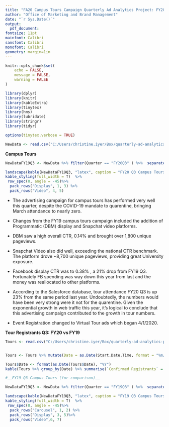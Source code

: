 ```yaml
---
title: "FA20 Campus Tours Campaign Quarterly Ad Analytics Project: FY20 Q3"
author: "Office of Marketing and Brand Management"
date: "`r Sys.Date()`"
output:
  pdf_document:
fontsize: 11pt
mainfont: Calibri
sansfont: Calibri
monofont: Calibri
geometry: margin=1in
---
```





```r
knitr::opts_chunk$set(
	echo = FALSE,
	message = FALSE,
	warning = FALSE
)
```

```r
library(dplyr)
library(knitr)
library(kableExtra)
library(tinytex)
library(hms)
library(lubridate)
library(stringr)
library(tidyr)
```


```r
options(tinytex.verbose = TRUE)
```


```r
NewData <- read.csv("C:/Users/christine.iyer/Box/quarterly-ad-analytics-projects/FlowchartCampusTours.csv", header = T, stringsAsFactors = F)


```

__Campus Tours__

```r
NewDataFY19Q3 <- NewData %>% filter(Quarter == "FY20Q3" ) %>%  separate(Vendor, c("Vendor", "Medium")) %>% select(Medium, Vendor, Quarter, Impressions:End_Date) %>% arrange(Medium, Vendor)

landscape(kable(NewDataFY19Q3, "latex", caption = "FY20 Q3 Campus Tours Campaign for High School Audiences", booktabs = T))%>%
kable_styling(full_width = T)  %>%
 row_spec(0, angle = -45)%>%
  pack_rows("Display", 1, 3) %>%
  pack_rows("Video", 4, 5)
```
* The advertising campaign for campus tours has performed very well this quarter, despite the COVID-19 mandate to quarentine, bringing March attendance to nearly zero. 

* Changes from the FY19 campus tours campaign included the addition of  Programmatic (DBM) display and Snapchat video platforms. 

* DBM saw a high overall CTR, 0.14% and brought over 1,800 unique pageviews. 

* Snapchat Video also did well, exceeding the national CTR benchmark. The platform drove ~8,700 unique pageviews, providing great University exposure.

* Facebook display CTR was \textcolor{red}{down} to 0.38% , a 21% drop from FY19 Q3. Fortunately FB spending was way down this year from last and the money was reallocated to other platforms. 

* According to the Salesforce database, tour attendance FY20 Q3 is up 23% from the same period last year. Undoubtedly, the numbers would have been very strong were it not for the quarentine. Given the exponential growth in web traffic this year, it's logical to conclude that this advertising campaign contributed to the growth in tour numbers.

* Event Registration changed to Virtual Tour ads which began 4/1/2020. 




__Tour Registrants Q3: FY20 vs FY19__

```r
Tours <- read.csv("C:/Users/christine.iyer/Box/quarterly-ad-analytics-projects/CampusTours_Reporting/Q3ToursCompare.csv", header = T, stringsAsFactors = F)


Tours <- Tours %>% mutate(Date = as.Date(Start.Date.Time, format = "%m/%d/%Y %H:%M"))

Tours$Date <- format(as.Date(Tours$Date), "%Y")
kable(Tours %>% group_by(Date) %>% summarise(`Confirmed Registrants` = sum(Confirmed.Registrants), Attendants = sum(Attended)) %>% select(Date, `Confirmed Registrants`, Attendants))
```



```r
#__FY19 Q3 Campus Tours (for comparison)__

NewDataFY19Q3 <- NewData %>% filter(Quarter == "FY19Q3" ) %>%  separate(Vendor, c("Vendor", "Medium")) %>% select(Medium, Vendor, Quarter, Impressions:End_Date) %>% arrange(Medium, Vendor)

landscape(kable(NewDataFY19Q3, "latex", caption = "FY19 Q3 Campus Tours Campaign for High School Audiences", booktabs = T))%>%
kable_styling(full_width = T)  %>%
 row_spec(0, angle = -45)%>%
  pack_rows("Carousel", 1, 2) %>%
  pack_rows("Display", 3, 5)%>%
  pack_rows("Video",6, 7)
```